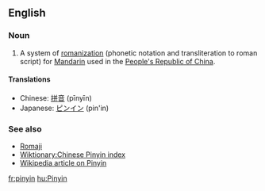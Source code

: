 ==English==
===Noun===
# A system of [[romanization]] (phonetic notation and transliteration to roman script) for [[Mandarin]] used in the [[People's Republic of China]].

==== Translations ====
*Chinese: [[拼音]] (pīnyīn)
*Japanese: [[ピンイン]] (pin'in)

===See also===
* [[Romaji]]
* [[Wiktionary:Chinese Pinyin index]]
* [[w:Pinyin|Wikipedia article on Pinyin]]

[[fr:pinyin]]
[[hu:Pinyin]]